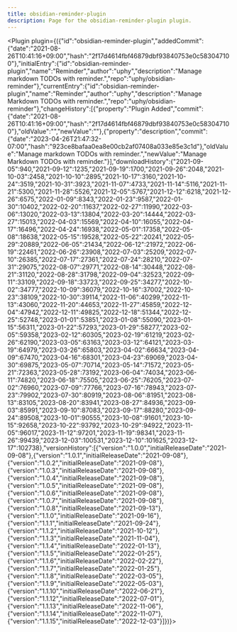 ---
title: obsidian-reminder-plugin
description: Page for the obsidian-reminder-plugin plugin.
---


<Plugin plugin={({"id":"obsidian-reminder-plugin","addedCommit":{"date":"2021-08-26T10:41:16+09:00","hash":"2f17d4614fbf46879dbf93840753e0c583047100"},"initialEntry":{"id":"obsidian-reminder-plugin","name":"Reminder","author":"uphy","description":"Manage markdown TODOs with reminder.","repo":"uphy/obsidian-reminder"},"currentEntry":{"id":"obsidian-reminder-plugin","name":"Reminder","author":"uphy","description":"Manage Markdown TODOs with reminder.","repo":"uphy/obsidian-reminder"},"changeHistory":[{"property":"Plugin Added","commit":{"date":"2021-08-26T10:41:16+09:00","hash":"2f17d4614fbf46879dbf93840753e0c583047100"},"oldValue":"","newValue":""},{"property":"description","commit":{"date":"2023-04-26T21:47:32-07:00","hash":"923ce8bafaa0ea8e00cb2af07408a033e85e3c1d"},"oldValue":"Manage markdown TODOs with reminder.","newValue":"Manage Markdown TODOs with reminder."}],"downloadHistory":{"2021-09-05":940,"2021-09-12":1235,"2021-09-19":1700,"2021-09-26":2048,"2021-10-03":2458,"2021-10-10":2895,"2021-10-17":3160,"2021-10-24":3519,"2021-10-31":3923,"2021-11-07":4733,"2021-11-14":5116,"2021-11-21":5300,"2021-11-28":5526,"2021-12-05":5767,"2021-12-12":6218,"2021-12-26":6575,"2022-01-09":8343,"2022-01-23":9587,"2022-01-30":10402,"2022-02-20":11637,"2022-02-27":11990,"2022-03-06":13020,"2022-03-13":13804,"2022-03-20":14444,"2022-03-27":15013,"2022-04-03":15569,"2022-04-10":16055,"2022-04-17":16496,"2022-04-24":16938,"2022-05-01":17358,"2022-05-08":18638,"2022-05-15":19528,"2022-05-22":20241,"2022-05-29":20889,"2022-06-05":21434,"2022-06-12":21972,"2022-06-19":22461,"2022-06-26":23908,"2022-07-03":25209,"2022-07-10":26385,"2022-07-17":27361,"2022-07-24":28210,"2022-07-31":29075,"2022-08-07":29771,"2022-08-14":30448,"2022-08-21":31120,"2022-08-28":31798,"2022-09-04":32523,"2022-09-11":33109,"2022-09-18":33723,"2022-09-25":34277,"2022-10-02":34777,"2022-10-09":36079,"2022-10-16":37002,"2022-10-23":38109,"2022-10-30":39114,"2022-11-06":40299,"2022-11-13":43060,"2022-11-20":44653,"2022-11-27":45859,"2022-12-04":47942,"2022-12-11":49825,"2022-12-18":51344,"2022-12-25":52748,"2023-01-01":53851,"2023-01-08":55090,"2023-01-15":56311,"2023-01-22":57293,"2023-01-29":58277,"2023-02-05":59358,"2023-02-12":60305,"2023-02-19":61219,"2023-02-26":62190,"2023-03-05":63163,"2023-03-12":64121,"2023-03-19":64979,"2023-03-26":65803,"2023-04-02":66634,"2023-04-09":67470,"2023-04-16":68301,"2023-04-23":69069,"2023-04-30":69875,"2023-05-07":70714,"2023-05-14":71572,"2023-05-21":72363,"2023-05-28":73192,"2023-06-04":74034,"2023-06-11":74820,"2023-06-18":75505,"2023-06-25":76205,"2023-07-02":76960,"2023-07-09":77766,"2023-07-16":78943,"2023-07-23":79902,"2023-07-30":80919,"2023-08-06":81951,"2023-08-13":83105,"2023-08-20":83941,"2023-08-27":84936,"2023-09-03":85991,"2023-09-10":87083,"2023-09-17":88280,"2023-09-24":89508,"2023-10-01":90555,"2023-10-08":91601,"2023-10-15":92658,"2023-10-22":93792,"2023-10-29":94922,"2023-11-05":96017,"2023-11-12":97201,"2023-11-19":98341,"2023-11-26":99439,"2023-12-03":100531,"2023-12-10":101625,"2023-12-17":102738},"versionHistory":[{"version":"1.0.0","initialReleaseDate":"2021-09-08"},{"version":"1.0.1","initialReleaseDate":"2021-09-08"},{"version":"1.0.2","initialReleaseDate":"2021-09-08"},{"version":"1.0.3","initialReleaseDate":"2021-09-08"},{"version":"1.0.4","initialReleaseDate":"2021-09-08"},{"version":"1.0.5","initialReleaseDate":"2021-09-08"},{"version":"1.0.6","initialReleaseDate":"2021-09-08"},{"version":"1.0.7","initialReleaseDate":"2021-09-08"},{"version":"1.0.8","initialReleaseDate":"2021-09-13"},{"version":"1.1.0","initialReleaseDate":"2021-09-16"},{"version":"1.1.1","initialReleaseDate":"2021-09-24"},{"version":"1.1.2","initialReleaseDate":"2021-10-12"},{"version":"1.1.3","initialReleaseDate":"2021-11-04"},{"version":"1.1.4","initialReleaseDate":"2022-01-13"},{"version":"1.1.5","initialReleaseDate":"2022-01-25"},{"version":"1.1.6","initialReleaseDate":"2022-02-22"},{"version":"1.1.7","initialReleaseDate":"2022-01-25"},{"version":"1.1.8","initialReleaseDate":"2022-03-05"},{"version":"1.1.9","initialReleaseDate":"2022-05-03"},{"version":"1.1.10","initialReleaseDate":"2022-06-21"},{"version":"1.1.12","initialReleaseDate":"2022-07-01"},{"version":"1.1.13","initialReleaseDate":"2022-11-06"},{"version":"1.1.14","initialReleaseDate":"2022-11-07"},{"version":"1.1.15","initialReleaseDate":"2022-12-03"}]})}></Plugin>